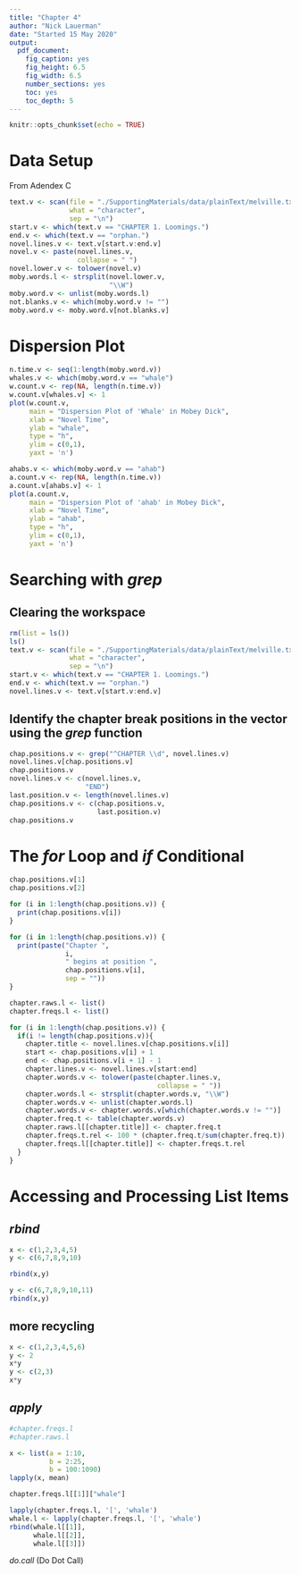 ```yaml
---
title: "Chapter 4"
author: "Nick Lauerman"
date: "Started 15 May 2020"
output: 
  pdf_document: 
    fig_caption: yes
    fig_height: 6.5
    fig_width: 6.5
    number_sections: yes
    toc: yes
    toc_depth: 5
---
```


```r
knitr::opts_chunk$set(echo = TRUE)
```

# Data Setup
From Adendex C
```r
text.v <- scan(file = "./SupportingMaterials/data/plainText/melville.txt",
               what = "character",
               sep = "\n")
start.v <- which(text.v == "CHAPTER 1. Loomings.")
end.v <- which(text.v == "orphan.")
novel.lines.v <- text.v[start.v:end.v]
novel.v <- paste(novel.lines.v,
                 collapse = " ")
novel.lower.v <- tolower(novel.v)
moby.words.l <- strsplit(novel.lower.v,
                         "\\W")
moby.word.v <- unlist(moby.words.l)
not.blanks.v <- which(moby.word.v != "")
moby.word.v <- moby.word.v[not.blanks.v]

```

# Dispersion Plot
```r
n.time.v <- seq(1:length(moby.word.v))
whales.v <- which(moby.word.v == "whale")
w.count.v <- rep(NA, length(n.time.v))
w.count.v[whales.v] <- 1
plot(w.count.v,
     main = "Dispersion Plot of 'Whale' in Mobey Dick",
     xlab = "Novel Time",
     ylab = "whale",
     type = "h",
     ylim = c(0,1),
     yaxt = 'n')

ahabs.v <- which(moby.word.v == "ahab")
a.count.v <- rep(NA, length(n.time.v))
a.count.v[ahabs.v] <- 1
plot(a.count.v,
     main = "Dispersion Plot of 'ahab' in Mobey Dick",
     xlab = "Novel Time",
     ylab = "ahab",
     type = "h",
     ylim = c(0,1),
     yaxt = 'n')
```

# Searching with *grep*
## Clearing the workspace
```r
rm(list = ls())
ls()
text.v <- scan(file = "./SupportingMaterials/data/plainText/melville.txt",
               what = "character",
               sep = "\n")
start.v <- which(text.v == "CHAPTER 1. Loomings.")
end.v <- which(text.v == "orphan.")
novel.lines.v <- text.v[start.v:end.v]

```

## Identify the chapter break positions in the vector using the *grep* function
```r
chap.positions.v <- grep("^CHAPTER \\d", novel.lines.v)
novel.lines.v[chap.positions.v]
chap.positions.v
novel.lines.v <- c(novel.lines.v,
                   "END")
last.position.v <- length(novel.lines.v)
chap.positions.v <- c(chap.positions.v,
                      last.position.v)
chap.positions.v
```

# The *for* Loop and *if* Conditional
```r
chap.positions.v[1]
chap.positions.v[2]

for (i in 1:length(chap.positions.v)) {
  print(chap.positions.v[i])
}

for (i in 1:length(chap.positions.v)) {
  print(paste("Chapter ",
              i,
              " begins at position ",
              chap.positions.v[i],
              sep = ""))
}

chapter.raws.l <- list()
chapter.freqs.l <- list()

for (i in 1:length(chap.positions.v)) {
  if(i != length(chap.positions.v)){
    chapter.title <- novel.lines.v[chap.positions.v[i]]
    start <- chap.positions.v[i] + 1
    end <- chap.positions.v[i + 1] - 1
    chapter.lines.v <- novel.lines.v[start:end]
    chapter.words.v <- tolower(paste(chapter.lines.v,
                                     collapse = " "))
    chapter.words.l <- strsplit(chapter.words.v, "\\W")
    chapter.words.v <- unlist(chapter.words.l)
    chapter.words.v <- chapter.words.v[which(chapter.words.v != "")]
    chapter.freq.t <- table(chapter.words.v)
    chapter.raws.l[[chapter.title]] <- chapter.freq.t
    chapter.freqs.t.rel <- 100 * (chapter.freq.t/sum(chapter.freq.t))
    chapter.freqs.l[[chapter.title]] <- chapter.freqs.t.rel
  }
}

```

# Accessing and Processing List Items
## *rbind* 
```r
x <- c(1,2,3,4,5)
y <- c(6,7,8,9,10)

rbind(x,y)

y <- c(6,7,8,9,10,11)
rbind(x,y)

```

## more recycling
```r
x <- c(1,2,3,4,5,6)
y <- 2
x*y
y <- c(2,3)
x*y
```

## *apply*
```r
#chapter.freqs.l
#chapter.raws.l

x <- list(a = 1:10,
          b = 2:25,
          b = 100:1090)
lapply(x, mean)

chapter.freqs.l[[1]]["whale"]

lapply(chapter.freqs.l, '[', 'whale')
whale.l <- lapply(chapter.freqs.l, '[', 'whale')
rbind(whale.l[[1]], 
      whale.l[[2]],
      whale.l[[3]])
```

*do.call* (Do Dot Call)


